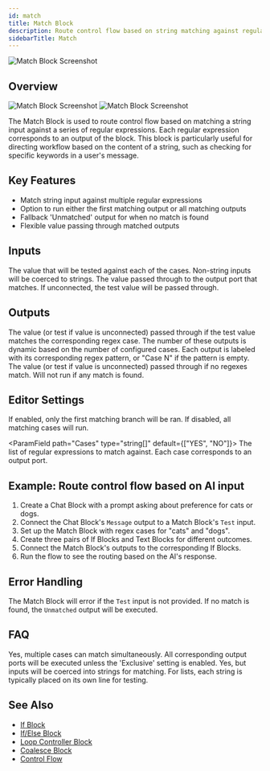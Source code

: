 ```yaml
---
id: match
title: Match Block
description: Route control flow based on string matching against regular expressions
sidebarTitle: Match
---
```


![Match Block Screenshot](./assets/match-block.png)

## Overview
<Frame className="block dark:hidden">
  <img src="/block-reference/assets/match_light.png" alt="Match Block Screenshot" />
</Frame>
<Frame className="hidden dark:block">
  <img src="/block-reference/assets/match_dark.png" alt="Match Block Screenshot" />
</Frame>

The Match Block is used to route control flow based on matching a string input against a series of regular expressions. Each regular expression corresponds to an output of the block. This block is particularly useful for directing workflow based on the content of a string, such as checking for specific keywords in a user's message.

## Key Features

- Match string input against multiple regular expressions
- Option to run either the first matching output or all matching outputs
- Fallback 'Unmatched' output for when no match is found
- Flexible value passing through matched outputs

## Inputs

<ParamField path="Test" type="string" required>
  The value that will be tested against each of the cases. Non-string inputs will be coerced to strings.
</ParamField>

<ParamField path="Value" type="any">
  The value passed through to the output port that matches. If unconnected, the test value will be passed through.
</ParamField>

## Outputs

<ResponseField name="Case [i]" type="any">
  The value (or test if value is unconnected) passed through if the test value matches the corresponding regex case. The number of these outputs is dynamic based on the number of configured cases. Each output is labeled with its corresponding regex pattern, or "Case N" if the pattern is empty.
</ResponseField>

<ResponseField name="Unmatched" type="any">
  The value (or test if value is unconnected) passed through if no regexes match. Will not run if any match is found.
</ResponseField>

## Editor Settings

<ParamField path="Exclusive" type="boolean" default={false}>
  If enabled, only the first matching branch will be ran. If disabled, all matching cases will run.
</ParamField>

<ParamField path="Cases" type="string[]" default={["YES", "NO"]}>
  The list of regular expressions to match against. Each case corresponds to an output port.
</ParamField>

## Example: Route control flow based on AI input

1. Create a Chat Block with a prompt asking about preference for cats or dogs.
2. Connect the Chat Block's `Message` output to a Match Block's `Test` input.
3. Set up the Match Block with regex cases for "cats" and "dogs".
4. Create three pairs of If Blocks and Text Blocks for different outcomes.
5. Connect the Match Block's outputs to the corresponding If Blocks.
6. Run the flow to see the routing based on the AI's response.


## Error Handling

The Match Block will error if the `Test` input is not provided. If no match is found, the `Unmatched` output will be executed.

## FAQ

<AccordionGroup>
  <Accordion title="Can multiple cases match at once?">
    Yes, multiple cases can match simultaneously. All corresponding output ports will be executed unless the 'Exclusive' setting is enabled.
  </Accordion>

  <Accordion title="Can I use the Match Block with numbers or lists?">
    Yes, but inputs will be coerced into strings for matching. For lists, each string is typically placed on its own line for testing.
  </Accordion>
</AccordionGroup>

## See Also

- [If Block](/block-reference/logic/if)
- [If/Else Block](/block-reference/logic/if-else)
- [Loop Controller Block](/block-reference/logic/loop-controller)
- [Coalesce Block](/block-reference/logic/coalesce)
- [Control Flow](/docs/user-guide/workflow/control-flow)
